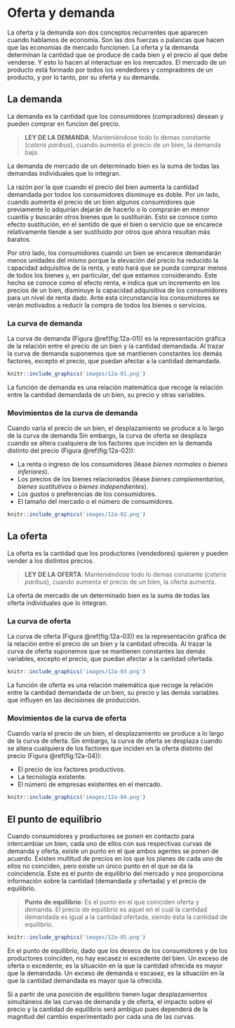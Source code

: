 # Oferta y demanda

La oferta y la demanda son dos conceptos recurrentes que aparecen cuando hablamos de economía. Son las dos fuerzas o palancas que hacen que las economías de mercado funcionen. La oferta y la demanda determinan la cantidad que se produce de cada bien y el precio al que debe venderse. Y esto lo hacen al interactuar en los mercados. El mercado de un producto está formado por todos los vendedores y compradores de un producto, y por lo tanto, por su oferta y su demanda.

## La demanda

La demanda es la cantidad que los consumidores (compradores) desean y pueden comprar en funcion del precio.

> **LEY DE LA DEMANDA**:
Manteniéndose todo lo demas constante (*ceteris paribus*), cuando aumenta el precio de un bien, la demanda baja.

La demanda de mercado de un determinado bien es la suma de todas las demandas individuales que lo integran.

La razón por la que cuando el precio del bien aumenta la cantidad demandada por todos los consumidores disminuye es doble. Por un lado, cuando aumenta el precio de un bien algunos consumidores que previamente lo adquirían dejarán de hacerlo o lo comprarán en menor cuantía y buscarán otros bienes que lo sustituirán. Esto se conoce como efecto sustitución, en el sentido de que el bien o servicio que se encarece relativamente tiende a ser sustituido por otros que ahora resultan más baratos.

Por otro lado, los consumidores cuando un bien se encarece demandarán menos unidades del mismo porque la elevación del precio ha reducido la capacidad adquisitiva de la renta, y esto hará que se pueda comprar menos de todos los bienes y, en particular, del que estamos considerando. Este hecho se conoce como el efecto renta, e indica que un incremento en los precios de un bien, disminuye la capacidad adquisitiva de los consumidores para un nivel de renta dado. Ante esta circunstancia los consumidores se verán motivados a reducir la compra de todos los bienes o servicios.

### La curva de demanda
La curva de demanda (Figura \@ref(fig:12a-01)) es la representación gráfica de la relación entre el precio de un bien y la cantidad demandada. Al trazar la curva de demanda suponemos que se mantienen constantes los demás factores, excepto el precio, que puedan afectar a la cantidad demandada.

```r
knitr::include_graphics('images/12a-01.png')
```

La función de demanda es una relación matemática que recoge la relación entre la cantidad demandada de un bien, su precio y otras variables.

### Movimientos de la curva de demanda
Cuando varía el precio de un bien, el desplazamiento se produce a lo largo de la curva de demanda Sin embargo, la curva de oferta se desplaza cuando se altera cualquiera de los factores que inciden en la demanda distinto del precio (Figura \@ref(fig:12a-02)):

* La renta o ingreso de los consumidores (léase *bienes normales* o *bienes inferiores*).
* Los precios de los bienes relacionados (léase *bienes complementarios*, *bienes sustitutivos* o *bienes independientes*).
* Los gustos o preferencias de los consumidores.
* El tamaño del mercado o el número de consumidores.

```r
knitr::include_graphics('images/12a-02.png')
```

## La oferta

La oferta es la cantidad que los productores (vendedores) quieren y pueden vender a los distintos precios.

> **LEY DE LA OFERTA**:
Manteniéndose todo lo demas constante (*ceteris paribus*), cuando aumenta el precio de un bien, la oferta aumenta.

La oferta de mercado de un determinado bien es la suma de todas las oferta individuales que lo integran.

### La curva de oferta
La curva de oferta (Figura \@ref(fig:12a-03)) es la representación gráfica de la relación entre el precio de un bien y la cantidad ofrecida. Al trazar la curva de oferta suponemos que se mantienen constantes las demás variables, excepto el precio, que puedan afectar a la cantidad ofertada.

```r
knitr::include_graphics('images/12a-03.png')
```

La función de oferta es una relación matemática que recoge la relación entre la cantidad demandada de un bien, su precio y las demás variables que influyen en las decisiones de producción.

### Movimientos de la curva de oferta
Cuando varía el precio de un bien, el desplazamiento se produce a lo largo de la curva de oferta. Sin embargo, la curva de oferta se desplaza cuando se altera cualquiera de los factores que inciden en la oferta distinto del precio (Figura \@ref(fig:12a-04)):

* El precio de los factores productivos.
* La tecnología existente.
* El número de empresas existentes en el mercado.

```r
knitr::include_graphics('images/12a-04.png')
```

## El punto de equilibrio

Cuando consumidores y productores se ponen en contacto para intercambiar un bien, cada uno de ellos con sus respectivas curvas de demanda y oferta, existe un punto en el que ambos agentes se ponen de acuerdo. Existen multitud de precios en los que los planes de cada uno de ellos no coinciden, pero existe un único punto en el que se da la coincidencia. Este es el punto de equilibrio del mercado y nos proporciona información sobre la cantidad (demandada y ofertada) y el precio de equilibrio.

> **Punto de equilibrio**:
Es el punto en el que coinciden oferta y demanda. El precio de equilibrio es aquel en el cual la cantidad demandada es igual a la cantidad ofertada, siendo ésta la cantidad de equilibrio.

```r
knitr::include_graphics('images/12a-05.png')
```

En el punto de equilibrio, dado que los deseos de los consumidores y de los productores coinciden, no hay escasez ni excedente del bien.
Un exceso de oferta o excedente, es la situación en la que la cantidad ofrecida es mayor que la demandada.
Un exceso de demanda o escasez, es la situación en la que la cantidad demandada es mayor que la ofrecida.

Si a partir de una posición de equilibrio tienen lugar desplazamientos simultáneos de las curvas de demanda y de oferta, el impacto sobre el precio y la cantidad de equilibrio será ambiguo pues dependerá de la magnitud del cambio experimentado por cada una de las curvas.
